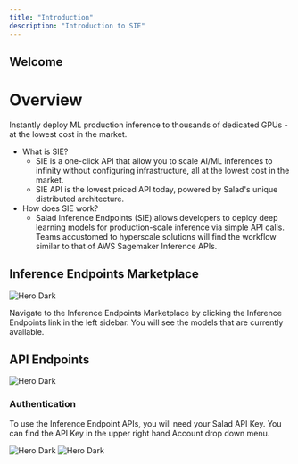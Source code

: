```yaml
---
title: "Introduction"
description: "Introduction to SIE"
---
```


## Welcome

# Overview

Instantly deploy ML production inference to thousands of dedicated GPUs - at the lowest cost in the market.

- What is SIE?
  - SIE is a one-click API that allow you to scale AI/ML inferences to infinity without configuring infrastructure, all at the lowest cost in the market.
  - SIE API is the lowest priced API today, powered by Salad's unique distributed architecture.
- How does SIE work?
  - Salad Inference Endpoints (SIE) allows developers to deploy deep learning models for production-scale inference via simple API calls. Teams accustomed to hyperscale solutions will find the workflow similar to that of AWS Sagemaker Inference APIs.

## Inference Endpoints Marketplace

<img src="https://files.readme.io/9be5e8c-image.png" alt="Hero Dark" />

Navigate to the Inference Endpoints Marketplace by clicking the Inference Endpoints link in the left sidebar. You will see the models that are currently available.

## API Endpoints

<img src="https://files.readme.io/ed93535-image.png" alt="Hero Dark" />

### Authentication

To use the Inference Endpoint APIs, you will need your Salad API Key. You can find the API Key in the upper right hand Account drop down menu.

<img src="https://files.readme.io/3fdf865-image.png" alt="Hero Dark" />

<img src="https://files.readme.io/f4a2e32-image.png" alt="Hero Dark" />
